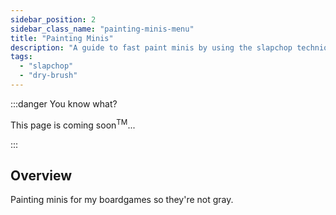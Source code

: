 ```yaml
---
sidebar_position: 2
sidebar_class_name: "painting-minis-menu"
title: "Painting Minis"
description: "A guide to fast paint minis by using the slapchop technique."
tags:
  - "slapchop"
  - "dry-brush"
---
```


:::danger You know what?

This page is coming soon<sup>TM</sup>...

:::

## Overview

Painting minis for my boardgames so they're not gray.